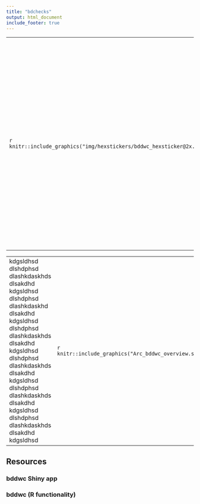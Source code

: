 ```yaml
---
title: "bdchecks"
output: html_document
include_footer: true
---
```


<style>
  th {
    text-align: left;
  }
</style>

<table>
  <col width="25%">
  <tr>
    <td>
    ```r
    knitr::include_graphics("img/hexstickers/bddwc_hexsticker@2x.png")
    ```
    </td>
    <td>
* kdgsldhsd dlshdphsd dlashkdaskhds dlsakdhd kdgsldhsd dlshdphsd dlashkdaskhd
      
* dlsakdhd kdgsldhsd dlshdphsd dlashkdaskhds dlsakdhd kdgsldhsd dlshdphsd dlashkdaskhds dlsakdhd kdgsldhsd dlshdphsd dlashkdaskhds dlsakdhd kdgsldhsd
      
* dlshdphsd dlashkdaskhds dlsakdhd kdgsldhsd
    </td>
  </tr>
</table>

<table>
  <col width="50%">
  <tr>
   <td>
kdgsldhsd dlshdphsd dlashkdaskhds dlsakdhd kdgsldhsd dlshdphsd dlashkdaskhd dlsakdhd kdgsldhsd dlshdphsd dlashkdaskhds dlsakdhd kdgsldhsd dlshdphsd dlashkdaskhds dlsakdhd kdgsldhsd dlshdphsd dlashkdaskhds dlsakdhd kdgsldhsd dlshdphsd dlashkdaskhds dlsakdhd kdgsldhsd
  </td>
      <td>
    ```r
    knitr::include_graphics("Arc_bddwc_overview.svg")
    ```
      </td>
    </tr>
</table>

## Resources

### bddwc Shiny app

### bddwc (R functionality)



